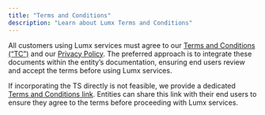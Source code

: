 ```yaml
---
title: "Terms and Conditions"
description: "Learn about Lumx Terms and Conditions"
---
```


All customers using Lumx services must agree to our [Terms and Conditions (“TC”)](https://lumx.io/terms-of-use) and our [Privacy Policy](https://lumx.io/privacy-policy). The preferred approach is to integrate these documents within the entity’s documentation, ensuring end users review and accept the terms before using Lumx services.

If incorporating the TS directly is not feasible, we provide a dedicated [Terms and Conditions](https://lumx.io/terms-of-use)[ link](https://lumx.io/terms-of-use). Entities can share this link with their end users to ensure they agree to the terms before proceeding with Lumx services.